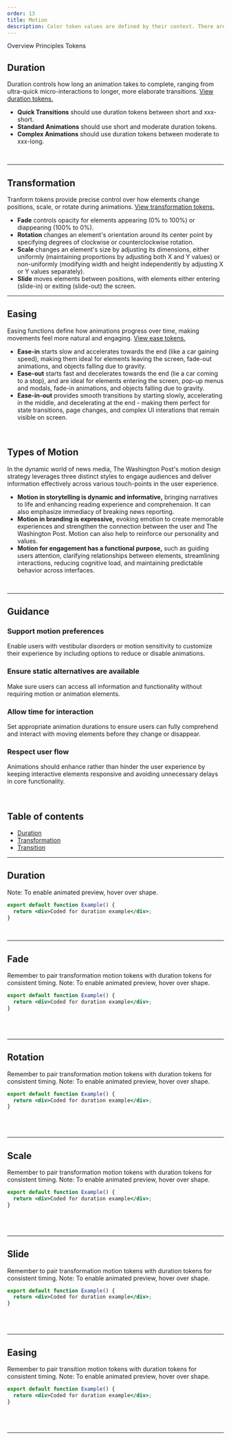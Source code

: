 ```yaml
---
order: 13
title: Motion
description: Color token values are defined by their context. There are two contexts we currently support a "light" and "dark" context. Toggle the sun/moon in the top right of the site to see each context.
---
```


<TabsRoot defaultValue="Overview">
<TabsList>
<TabsTrigger value="Overview">Overview</TabsTrigger>
<TabsTrigger value="Principles">Principles</TabsTrigger>
<TabsTrigger value="Motion Tokens">Tokens</TabsTrigger>
</TabsList>

<TabsContent value="Overview">

<BR />

## Duration

Duration controls how long an animation takes to complete, ranging from ultra-quick micro-interactions to longer, more elaborate transitions.
[View duration tokens.]()

- **Quick Transitions** should use duration tokens between short and xxx-short.
- **Standard Animations** should use short and moderate duration tokens.
- **Complex Animations** should use duration tokens between moderate to xxx-long.

<BR />

---

## Transformation

Tranform tokens provide precise control over how elements change positions, scale, or rotate during animations. [View transformation tokens.]()

- **Fade** controls opacity for elements appearing (0% to 100%) or diappearing (100% to 0%).
- **Rotation** changes an element's orientation around its center point by specifying degrees of clockwise or counterclockwise rotation.
- **Scale** changes an element's size by adjusting its dimensions, either uniformly (maintaining proportions by adjusting both X and Y values) or non-uniformly (modifying width and height independently by adjusting X or Y values separately).
- **Slide** moves elements between positions, with elements either entering (slide-in) or exiting (slide-out) the screen.

---

## Easing

Easing functions define how animations progress over time, making movements feel more natural and engaging. [View ease tokens.]()

- **Ease-in** starts slow and accelerates towards the end (like a car gaining speed), making them ideal for elements leaving the screen, fade-out animations, and objects falling due to gravity.
- **Ease-out** starts fast and decelerates towards the end (lie a car coming to a stop), and are ideal for elements entering the screen, pop-up menus and modals, fade-in animations, and objects falling due to gravity.
- **Ease-in-out** provides smooth transitions by starting slowly, accelerating in the middle, and decelerating at the end - making them perfect for state transitions, page changes, and complex UI interations that remain visible on screen.

</TabsContent>

<TabsContent value="Principles">

<BR />

## Types of Motion

In the dynamic world of news media, The Washington Post's motion design strategy leverages three distinct styles to engage audiences and deliver information effectively across various touch-points in the user experience.

- **Motion in storytelling is dynamic and informative,** bringing narratives to life and enhancing reading experience and comprehension. It can also emphasize immediacy of breaking news reporting.
- **Motion in branding is expressive,** evoking emotion to create memorable experiences and strengthen the connection between the user and The Washington Post. Motion can also help to reinforce our personality and values.
- **Motion for engagement has a functional purpose,** such as guiding users attention, clarifying relationships between elements, streamlining interactions, reducing cognitive load, and maintaining predictable behavior across interfaces.

<BR />

---

## Guidance

### Support motion preferences

Enable users with vestibular disorders or motion sensitivity to customize their experience by including options to reduce or disable animations.

### Ensure static alternatives are available

Make sure users can access all information and functionality without requiring motion or animation elements.

### Allow time for interaction

Set appropriate animation durations to ensure users can fully comprehend and interact with moving elements before they change or disappear.

### Respect user flow

Animations should enhance rather than hinder the user experience by keeping interactive elements responsive and avoiding unnecessary delays in core functionality.

</TabsContent>

<TabsContent value="Motion Tokens">
<BR />

## Table of contents

- [Duration](/foundations/motion#Duration)
- [Transformation](/foundations/motion#Font%20fade)
- [Transition](/foundations/motion#Font%20ease-in)

---

## Duration

Note: To enable animated preview, hover over shape.

```jsx withPreview
export default function Example() {
  return <div>Coded for duration example</div>;
}
```

<Table
  headers={["Name", "Preview", "Value", "Description"]}
  data={[
    [
      "xxx-short",
      "",
      "50ms",
      "Ultra-quick micro-interactions for immeidate button and cursor feedback.",
    ],
    [
      "xx-short",
      "",
      "100ms",
      "Very brief transitions for hover states and opacity changes.",
    ],
    [
      "x-short",
      "",
      "200ms",
      "Quick transitions for tooltips and small transform effects.",
    ],
    [
      "short",
      "",
      "300ms",
      "Standard duration for drawer openings and menu expansions.",
    ],
    [
      "moderate",
      "",
      "500ms",
      "Medium-length animations for modal dialogues and panel movements.",
    ],
    [
      "long",
      "",
      "700ms",
      "Extended animations for complex component transformations.",
    ],
    [
      "x-long",
      "",
      "1000ms",
      "Lengthy animations for full-screen transitions and sequences.",
    ],
    [
      "xx-long",
      "",
      "1200ms",
      "Very long animations for elaborate entrance and storytelling elements.",
    ],
    [
      "xxx-long",
      "",
      "1500ms",
      "Maxium duration for sophisticated loading and reveal animations.",
    ],
  ]}
/>

<BR size="xl" />

---

## Fade

Remember to pair transformation motion tokens with duration tokens for consistent timing.
Note: To enable animated preview, hover over shape.

```jsx withPreview
export default function Example() {
  return <div>Coded for duration example</div>;
}
```

<Table
  headers={["Name", "Preview", "Value", "Description"]}
  data={[
    ["fadeIn", "", "-", "Opacity changes from 0% to 100%"],
    ["fadeOut", "", "-", "Opacity changes from 100% to 0%"],
  ]}
/>

<BR size="xl" />

---

## Rotation

Remember to pair transformation motion tokens with duration tokens for consistent timing.
Note: To enable animated preview, hover over shape.

```jsx withPreview
export default function Example() {
  return <div>Coded for duration example</div>;
}
```

<Table
  headers={["Name", "Preview", "Value", "Description"]}
  data={[
    [
      "rotateLeft-45deg",
      "",
      "-",
      "Rotates element 45 degrees counterclockwise from its center point, maintaining position.",
    ],
    [
      "rotateLeft-90deg",
      "",
      "-",
      "Rotates element 90 degrees counterclockwise from its center point, maintaining position.",
    ],
    [
      "rotateLeft-180deg",
      "",
      "-",
      "Rotates element 180 degrees counterclockwise from its center point, maintaining position.",
    ],
    [
      "rotateLeft-360deg",
      "",
      "-",
      "Rotates element 360 degrees counterclockwise from its center point, maintaining position.",
    ],
    [
      "rotateRight-45deg",
      "",
      "-",
      "Rotates element 45 degrees clockwise from its center point, maintaining position.",
    ],
    [
      "rotateRight-90deg",
      "",
      "-",
      "Rotates element 90 degrees clockwise from its center point, maintaining position.",
    ],
    [
      "rotateRight-180deg",
      "",
      "-",
      "Rotates element 180 degrees clockwise from its center point, maintaining position.",
    ],
    [
      "rotateRight-360deg",
      "",
      "-",
      "Rotates element 360 degrees clockwise from its center point, maintaining position.",
    ],
  ]}
/>

<BR size="xl" />

---

## Scale

Remember to pair transformation motion tokens with duration tokens for consistent timing.
Note: To enable animated preview, hover over shape.

```jsx withPreview
export default function Example() {
  return <div>Coded for duration example</div>;
}
```

<Table
  headers={["Name", "Preview", "Value", "Description"]}
  data={[
    [
      "scaleDown-left",
      "",
      "-",
      "Reduces element width from right to left, Y-axis maintains position.",
    ],
    [
      "scaleDown-right",
      "",
      "-",
      "Reduces element width from left to right, Y-axis maintains position.",
    ],
    [
      "scaleDown-top",
      "",
      "-",
      "Reduces element height from bottom to top, X-axis maintains position.",
    ],
    [
      "scaleDown-bottom",
      "",
      "-",
      "Reduces element height from top to bottom, X-axis maintains position.",
    ],
    [
      "scaleDown-center",
      "",
      "-",
      "Reduces element height from all right, left, top, and bottom edges towards the center.",
    ],
    [
      "scaleUp-left",
      "",
      "-",
      "Increases element width from right to left, Y-axis maintains position.",
    ],
    [
      "scaleUp-right",
      "",
      "-",
      "Increases element width from left to right, Y-axis maintains position.",
    ],
    [
      "scaleUp-top",
      "",
      "-",
      "Increases element height from bottom to top, X-axis maintains position.",
    ],
    [
      "scaleUp-bottom",
      "",
      "-",
      "Increases element height from top to bottom, X-axis maintains position.",
    ],
    [
      "scaleUp-center",
      "",
      "-",
      "Increases element height from all right, left, top, and bottom edges towards the center.",
    ],
  ]}
/>

<BR size="xl" />

---

## Slide

Remember to pair transformation motion tokens with duration tokens for consistent timing.
Note: To enable animated preview, hover over shape.

```jsx withPreview
export default function Example() {
  return <div>Coded for duration example</div>;
}
```

<Table
  headers={["Name", "Preview", "Value", "Description"]}
  data={[
    [
      "slideIn-left",
      "",
      "-",
      "Moves element into view from the left side of the screen, maintaining Y-axis position.",
    ],
    [
      "slideIn-right",
      "",
      "-",
      "Moves element into view from the right side of the screen, maintaining Y-axis position.",
    ],
    [
      "slideIn-up",
      "",
      "-",
      "Moves element into view from the bottom of the screen, maintaining X-axis position.",
    ],
    [
      "slideIn-down",
      "",
      "-",
      "Moves element into view from the top of the screen, maintaining X-axis position.",
    ],
    [
      "slideOut-left",
      "",
      "-",
      "Moves element out of view from the left side of the screen, maintaining Y-axis position.",
    ],
    [
      "slideOut-right",
      "",
      "-",
      "Moves element out of view from the right side of the screen, maintaining Y-axis position.",
    ],
    [
      "slideOut-up",
      "",
      "-",
      "Moves element out of view from the bottom of the screen, maintaining X-axis position.",
    ],
    [
      "slideOut-down",
      "",
      "-",
      "Moves element out of view from the top of the screen, maintaining X-axis position.",
    ],
  ]}
/>

<BR size="xl" />

---

## Easing

Remember to pair transition motion tokens with duration tokens for consistent timing.
Note: To enable animated preview, hover over shape.

```jsx withPreview
export default function Example() {
  return <div>Coded for duration example</div>;
}
```

<Table
  headers={["Name", "Preview", "Value", "Description"]}
  data={[
    [
      "ease-in",
      "",
      "-",
      "Starts slow and accelerates towards the end, like a car gaining.",
    ],
    [
      "ease-out",
      "",
      "-",
      "Starts fast and decelerates towards the end, like a car coming to a stop.",
    ],
    [
      "ease-in-out",
      "",
      "-",
      "Starts slow, speeds up in the middle, then slows down at the end,",
    ],
  ]}
/>

<BR size="xl" />

---

</TabsContent>

</TabsRoot>

<BR />
